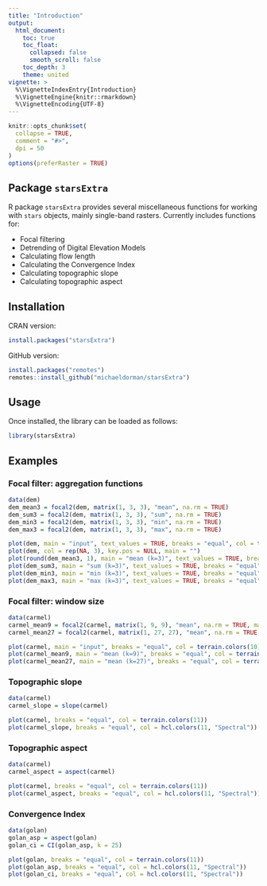 ```yaml
---
title: "Introduction"
output:
  html_document:
    toc: true
    toc_float:
      collapsed: false
      smooth_scroll: false
    toc_depth: 3
    theme: united
vignette: >
  %\VignetteIndexEntry{Introduction}
  %\VignetteEngine{knitr::rmarkdown}
  %\VignetteEncoding{UTF-8}
---
```


```r
knitr::opts_chunk$set(
  collapse = TRUE,
  comment = "#>",
  dpi = 50
)
options(preferRaster = TRUE)
```

## Package `starsExtra`

R package `starsExtra` provides several miscellaneous functions for working with `stars` objects, mainly single-band rasters. Currently includes functions for: 

* Focal filtering
* Detrending of Digital Elevation Models
* Calculating flow length
* Calculating the Convergence Index
* Calculating topographic slope
* Calculating topographic aspect

## Installation

CRAN version:

```r
install.packages("starsExtra")
```

GitHub version:

```r
install.packages("remotes")
remotes::install_github("michaeldorman/starsExtra")
```

## Usage

Once installed, the library can be loaded as follows:

```r
library(starsExtra)
```

## Examples

### Focal filter: aggregation functions

```r
data(dem)
dem_mean3 = focal2(dem, matrix(1, 3, 3), "mean", na.rm = TRUE)
dem_sum3 = focal2(dem, matrix(1, 3, 3), "sum", na.rm = TRUE)
dem_min3 = focal2(dem, matrix(1, 3, 3), "min", na.rm = TRUE)
dem_max3 = focal2(dem, matrix(1, 3, 3), "max", na.rm = TRUE)
```

```r
plot(dem, main = "input", text_values = TRUE, breaks = "equal", col = terrain.colors(10))
plot(dem, col = rep(NA, 3), key.pos = NULL, main = "")
plot(round(dem_mean3, 1), main = "mean (k=3)", text_values = TRUE, breaks = "equal", col = terrain.colors(10))
plot(dem_sum3, main = "sum (k=3)", text_values = TRUE, breaks = "equal", col = terrain.colors(10))
plot(dem_min3, main = "min (k=3)", text_values = TRUE, breaks = "equal", col = terrain.colors(10))
plot(dem_max3, main = "max (k=3)", text_values = TRUE, breaks = "equal", col = terrain.colors(10))
```

### Focal filter: window size

```r
data(carmel)
carmel_mean9 = focal2(carmel, matrix(1, 9, 9), "mean", na.rm = TRUE, mask = TRUE)
carmel_mean27 = focal2(carmel, matrix(1, 27, 27), "mean", na.rm = TRUE, mask = TRUE)
```

```r
plot(carmel, main = "input", breaks = "equal", col = terrain.colors(10))
plot(carmel_mean9, main = "mean (k=9)", breaks = "equal", col = terrain.colors(10))
plot(carmel_mean27, main = "mean (k=27)", breaks = "equal", col = terrain.colors(10))
```

### Topographic slope

```r
data(carmel)
carmel_slope = slope(carmel)
```

```r
plot(carmel, breaks = "equal", col = terrain.colors(11))
plot(carmel_slope, breaks = "equal", col = hcl.colors(11, "Spectral"))
```

### Topographic aspect

```r
data(carmel)
carmel_aspect = aspect(carmel)
```

```r
plot(carmel, breaks = "equal", col = terrain.colors(11))
plot(carmel_aspect, breaks = "equal", col = hcl.colors(11, "Spectral"))
```

### Convergence Index

```r
data(golan)
golan_asp = aspect(golan)
golan_ci = CI(golan_asp, k = 25)
```

```r
plot(golan, breaks = "equal", col = terrain.colors(11))
plot(golan_asp, breaks = "equal", col = hcl.colors(11, "Spectral"))
plot(golan_ci, breaks = "equal", col = hcl.colors(11, "Spectral"))
```

